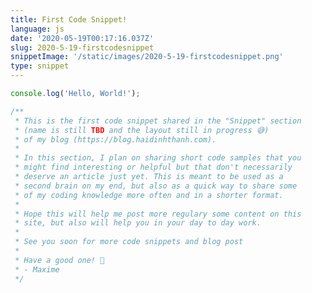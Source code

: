 ```yaml
---
title: First Code Snippet!
language: js
date: '2020-05-19T00:17:16.037Z'
slug: 2020-5-19-firstcodesnippet
snippetImage: '/static/images/2020-5-19-firstcodesnippet.png'
type: snippet
---
```


```js snippet
console.log('Hello, World!');

/**
 * This is the first code snippet shared in the "Snippet" section
 * (name is still TBD and the layout still in progress 😅)
 * of my blog (https://blog.haidinhthanh.com).
 *
 * In this section, I plan on sharing short code samples that you
 * might find interesting or helpful but that don't necessarily
 * deserve an article just yet. This is meant to be used as a
 * second brain on my end, but also as a quick way to share some
 * of my coding knowledge more often and in a shorter format.
 *
 * Hope this will help me post more regulary some content on this
 * site, but also will help you in your day to day work.
 *
 * See you soon for more code snippets and blog post
 *
 * Have a good one! 👋
 * - Maxime
 */
```

